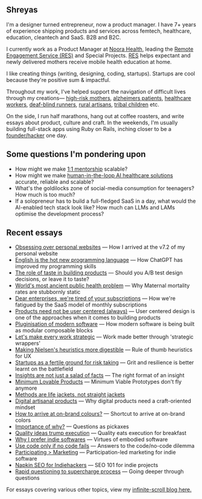 Shreyas
-------------

I'm a designer turned entrepreneur, now a product manager. I have 7+ years of experience shipping products and services across femtech, healthcare, education, cleantech and SaaS. B2B and B2C.

I currently work as a Product Manager at [Noora Health](https://noorahealth.org/), leading the [Remote Engagement Service (RES)](https://blog.shreyasprakash.com/res/) and Special Projects. [RES](https://blog.shreyasprakash.com/res/) helps expectant and newly delivered mothers receive mobile health education at home.

I like creating things (writing, designing, coding, startups). Startups are cool because they're positive sum & impactful.

Throughout my work, I've helped support the navigation of difficult lives through my creations— [high-risk mothers](https://blog.shreyasprakash.com/res/), [alzheimers patients](https://vimeo.com/399509793), [healthcare workers](https://apps.apple.com/in/app/care-companion-india/id6468563195), [deaf-blind runners](https://blog.shreyasprakash.com/equarun/), [rural artisans](#), [tribal children](https://blog.shreyasprakash.com/res/) etc.

On the side, I run half marathons, hang out at coffee roasters, and write essays about product, culture and craft. In the weekends, I'm usually building full-stack apps using Ruby on Rails, inching closer to be a [founder/hacker](https://www.founderhacker.com/) one day.

Some questions I'm pondering upon
-

- How might we make [1:1 mentorship](https://en.wikipedia.org/wiki/Bloom%27s_2_sigma_problem) scalable?
- How might we make [human-in-the-loop AI healthcare solutions](https://noorahealth.github.io/LLM-Project-doc-site/) accurate, reliable and scalable?
- What's the goldilocks zone of social-media consumption for teenagers? How much is too much?
- If a solopreneur has to build a full-fledged SaaS in a day, what would the AI-enabled tech stack look like? How much can LLMs and LAMs optimise the development process?

Recent essays
-------------

*   [Obsessing over personal websites](https://blog.shreyasprakash.com/obsessing-over-personal-websites/) — How I arrived at the v7.2 of my personal website
*   [English is the hot new programming language](https://blog.shreyasprakash.com/english-is-the-hot-new-programming-language/) — How ChatGPT has improved my programming skills
*   [The role of taste in building products](https://blog.shreyasprakash.com/the-role-of-taste-in-building-products/) — Should you A/B test design decisions, or leave it to taste?
*   [World's most ancient public health problem](https://blog.shreyasprakash.com/before-building-a-product-hunt-a-purpose/) — Why Maternal mortality rates are stubbornly static
*   [Dear enterprises, we're tired of your subscriptions](https://blog.shreyasprakash.com/dear-enterprises-were-tired-of-your-subscriptions/) — How we're fatigued by the SaaS model of monthly subscriptions
*   [Products need not be user centered (always)](https://blog.shreyasprakash.com/products-need-not-be-user-centered/) — User centered design is one of the approaches when it comes to building products
*   [Pluginisation of modern software](https://blog.shreyasprakash.com/pluginisation-of-modern-software/) — How modern software is being built as modular composable blocks
*   [Let's make every work strategic](https://blog.shreyasprakash.com/strategic-wrappers-for-consulting/) — Work made better through 'strategic wrappers'
*   [Making Nielsen's heuristics more digestible](https://blog.shreyasprakash.com/making-nielsens-heuristics-more-digestible/) — Rule of thumb heuristics for UX
*   [Startups as a fertile ground for risk taking](https://blog.shreyasprakash.com/startups-are-a-fertile-ground-for-risk-taking/) — Grit and resilience is better learnt on the battlefield
*   [Insights are not just a salad of facts](https://blog.shreyasprakash.com/insights-are-not-just-a-salad-of-facts/) — The right format of an insight
*   [Minimum Lovable Products](https://blog.shreyasprakash.com/minimum-lovable-product/) — Minimum Viable Prototypes don't fly anymore
*   [Methods are life jackets, not straight jackets](https://blog.shreyasprakash.com/methods-are-lifejackets-not-straight-jackets/)
*   [Digital artisanal products](https://blog.shreyasprakash.com/digital-products-built-like-physical-artisanal-tools/) — Why digital products need a craft-oriented mindset
*   [How to arrive at on-brand colours?](https://blog.shreyasprakash.com/how-to-arrive-at-on-brand-colours/) — Shortcut to arrive at on-brand colors
*   [Importance of why?](https://blog.shreyasprakash.com/importance-of-why/) — Questions as pickaxes
*   [Quality ideas trump execution](https://blog.shreyasprakash.com/quality-ideas-trump-execution/) — Quality eats execution for breakfast
*   [Why I prefer indie softwares](https://blog.shreyasprakash.com/why-i-prefer-indie-softwares/) — Virtues of embodied software
*   [Use code only if no code fails](https://blog.shreyasprakash.com/use-code-only-if-no-code-fails/) — Answers to the code/no-code dilemma
*   [Participating > Marketing](https://blog.shreyasprakash.com/participating-marketing/) — Participation-led marketing for indie software
*   [Napkin SEO for Indiehackers](https://blog.shreyasprakash.com/napkin-seo-for-indiehackers/) — SEO 101 for indie projects
*   [Rapid questioning to supercharge process](https://blog.shreyasprakash.com/rapid-questioning-to-supercharge-your-process/) — Going deeper through questions

For essays covering various other topics, view my [infinite-scroll blog here.](https://blog.shreyasprakash.com/)



